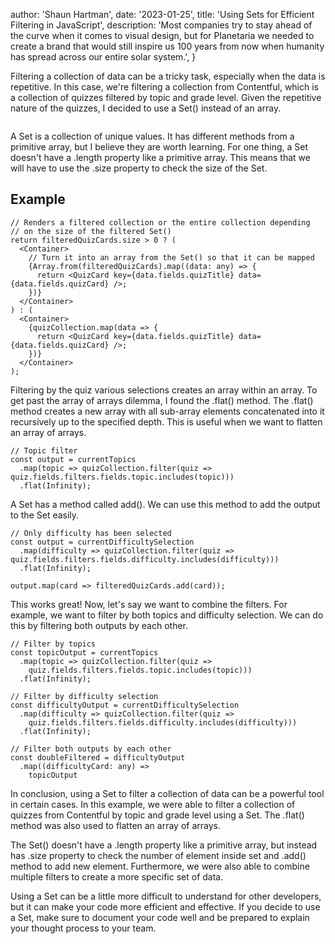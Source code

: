 
  author: 'Shaun Hartman',
  date: '2023-01-25',
  title: 'Using Sets for Efficient Filtering in JavaScript',
  description:
    'Most companies try to stay ahead of the curve when it comes to visual design, but for Planetaria we needed to create a brand that would still inspire us 100 years from now when humanity has spread across our entire solar system.',
}


Filtering a collection of data can be a tricky task, especially when the data is repetitive. In this case, we're filtering a collection from Contentful, which is a collection of quizzes filtered by topic and grade level. Given the repetitive nature of the quizzes, I decided to use a Set() instead of an array.

<Image src={javascriptSet} alt="" />

A Set is a collection of unique values. It has different methods from a primitive array, but I believe they are worth learning. For one thing, a Set doesn't have a .length property like a primitive array. This means that we will have to use the .size property to check the size of the Set.

## Example

```tsx
// Renders a filtered collection or the entire collection depending 
// on the size of the filtered Set()
return filteredQuizCards.size > 0 ? (
  <Container>
    // Turn it into an array from the Set() so that it can be mapped
    {Array.from(filteredQuizCards).map((data: any) => {
      return <QuizCard key={data.fields.quizTitle} data={data.fields.quizCard} />;
    })}
  </Container>
) : (
  <Container>
    {quizCollection.map(data => {
      return <QuizCard key={data.fields.quizTitle} data={data.fields.quizCard} />;
    })}
  </Container>
);
```

Filtering by the quiz various selections creates an array within an array. To get past the array of arrays dilemma, I found the .flat() method. The .flat() method creates a new array with all sub-array elements concatenated into it recursively up to the specified depth. This is useful when we want to flatten an array of arrays.

```tsx
// Topic filter
const output = currentTopics
  .map(topic => quizCollection.filter(quiz => quiz.fields.filters.fields.topic.includes(topic)))
  .flat(Infinity);
```

A Set has a method called add(). We can use this method to add the output to the Set easily.

```tsx
// Only difficulty has been selected
const output = currentDifficultySelection
  .map(difficulty => quizCollection.filter(quiz => quiz.fields.filters.fields.difficulty.includes(difficulty)))
  .flat(Infinity);

output.map(card => filteredQuizCards.add(card));
```

This works great! Now, let's say we want to combine the filters. For example, we want to filter by both topics and difficulty selection. We can do this by filtering both outputs by each other.

```tsx
// Filter by topics
const topicOutput = currentTopics
  .map(topic => quizCollection.filter(quiz => 
    quiz.fields.filters.fields.topic.includes(topic)))
  .flat(Infinity);

// Filter by difficulty selection
const difficultyOutput = currentDifficultySelection
  .map(difficulty => quizCollection.filter(quiz => 
    quiz.fields.filters.fields.difficulty.includes(difficulty)))
  .flat(Infinity);

// Filter both outputs by each other
const doubleFiltered = difficultyOutput
  .map((difficultyCard: any) =>
    topicOutput
```

In conclusion, using a Set to filter a collection of data can be a powerful tool in certain cases. In this example, we were able to filter a collection of quizzes from Contentful by topic and grade level using a Set. The .flat() method was also used to flatten an array of arrays.

The Set() doesn't have a .length property like a primitive array, but instead has .size property to check the number of element inside set and .add() method to add new element. Furthermore, we were also able to combine multiple filters to create a more specific set of data.

Using a Set can be a little more difficult to understand for other developers, but it can make your code more efficient and effective. If you decide to use a Set, make sure to document your code well and be prepared to explain your thought process to your team.
